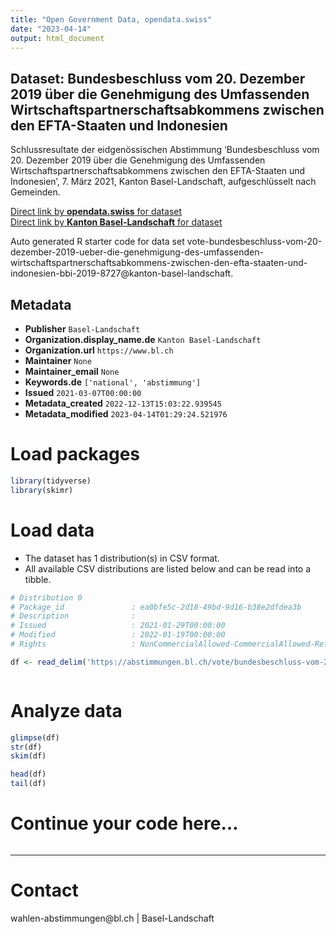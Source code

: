 ```yaml
---
title: "Open Government Data, opendata.swiss"
date: "2023-04-14"
output: html_document
---
```


## Dataset: Bundesbeschluss vom 20. Dezember 2019 über die Genehmigung des Umfassenden Wirtschaftspartnerschaftsabkommens zwischen den EFTA-Staaten und Indonesien

Schlussresultate der eidgenössischen Abstimmung 'Bundesbeschluss vom 20. Dezember 2019 über die Genehmigung des Umfassenden Wirtschaftspartnerschaftsabkommens zwischen den EFTA-Staaten und Indonesien ', 7. März 2021, Kanton Basel-Landschaft, aufgeschlüsselt nach Gemeinden.

[Direct link by **opendata.swiss** for dataset](https://opendata.swiss/de/dataset/bundesbeschluss-vom-20-dezember-2019-uber-die-genehmigung-des-umfassenden-wirtschaftspartnersch)<br>
[Direct link by **Kanton Basel-Landschaft** for dataset](https://abstimmungen.bl.ch/vote/bundesbeschluss-vom-20-dezember-2019-ueber-die-genehmigung-des-umfassenden-wirtschaftspartnerschaftsabkommens-zwischen-den-efta-staaten-und-indonesien-bbi-2019-8727/data)

Auto generated R starter code for data set vote-bundesbeschluss-vom-20-dezember-2019-ueber-die-genehmigung-des-umfassenden-wirtschaftspartnerschaftsabkommens-zwischen-den-efta-staaten-und-indonesien-bbi-2019-8727@kanton-basel-landschaft.

## Metadata

- **Publisher** `Basel-Landschaft`
- **Organization.display_name.de** `Kanton Basel-Landschaft`
- **Organization.url** `https://www.bl.ch`
- **Maintainer** `None`
- **Maintainer_email** `None`
- **Keywords.de** `['national', 'abstimmung']`
- **Issued** `2021-03-07T00:00:00`
- **Metadata_created** `2022-12-13T15:03:22.939545`
- **Metadata_modified** `2023-04-14T01:29:24.521976`


# Load packages

```r

library(tidyverse)
library(skimr)

```

# Load data

-   The dataset has 1 distribution(s) in CSV format.
-   All available CSV distributions are listed below and can be read into a tibble.

```r

# Distribution 0
# Package_id               : ea0bfe5c-2d18-49bd-9d16-b38e2dfdea3b
# Description              : 
# Issued                   : 2021-01-29T00:00:00
# Modified                 : 2022-01-19T00:00:00
# Rights                   : NonCommercialAllowed-CommercialAllowed-ReferenceRequired

df <- read_delim('https://abstimmungen.bl.ch/vote/bundesbeschluss-vom-20-dezember-2019-ueber-die-genehmigung-des-umfassenden-wirtschaftspartnerschaftsabkommens-zwischen-den-efta-staaten-und-indonesien-bbi-2019-8727/data-csv')



```

# Analyze data

```r

glimpse(df)
str(df)
skim(df)

head(df)
tail(df)

```

# Continue your code here...

```r

```

------------------------------------------------------------------------

# Contact

wahlen-abstimmungen@bl.ch | Basel-Landschaft
